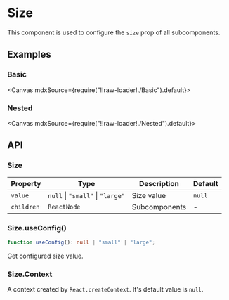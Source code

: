 
<Meta title="Configs/Size" />

# Size

This component is used to configure the `size` prop of all subcomponents.

## Examples

### Basic

<Canvas mdxSource={require("!!raw-loader!./Basic").default}>
  <Story id="examples-size--basic" />
</Canvas>

### Nested

<Canvas mdxSource={require("!!raw-loader!./Nested").default}>
  <Story id="examples-size--nested" />
</Canvas>

## API

### Size

| Property   | Type                             | Description   | Default |
| ---------- | -------------------------------- | ------------- | ------- |
| `value`    | `null` \| `"small"` \| `"large"` | Size value    | `null`  |
| `children` | `ReactNode`                      | Subcomponents | -       |

### Size.useConfig()

```ts
function useConfig(): null | "small" | "large";
```

Get configured size value.

### Size.Context

A context created by `React.createContext`. It's default value is `null`.
